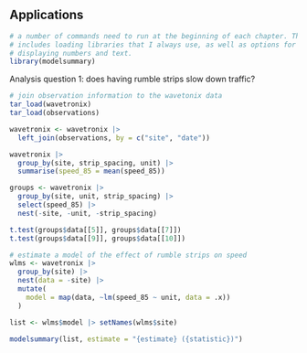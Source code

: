 ## Applications

```r
# a number of commands need to run at the beginning of each chapter. This
# includes loading libraries that I always use, as well as options for 
# displaying numbers and text.
library(modelsummary)
```


Analysis question 1: does having rumble strips slow down traffic?

```r
# join observation information to the wavetonix data
tar_load(wavetronix)
tar_load(observations)

wavetronix <- wavetronix |>
  left_join(observations, by = c("site", "date")) 

```

```r
wavetronix |>
  group_by(site, strip_spacing, unit) |>
  summarise(speed_85 = mean(speed_85))
```

```r
groups <- wavetronix |>
  group_by(site, unit, strip_spacing) |> 
  select(speed_85) |>
  nest(-site, -unit, -strip_spacing) 

t.test(groups$data[[5]], groups$data[[7]])
t.test(groups$data[[9]], groups$data[[10]])
```




```r
# estimate a model of the effect of rumble strips on speed
wlms <- wavetronix |>
  group_by(site) |>
  nest(data = -site) |>
  mutate(
    model = map(data, ~lm(speed_85 ~ unit, data = .x))
  )

list <- wlms$model |> setNames(wlms$site)
```


```r
modelsummary(list, estimate = "{estimate} ({statistic})")
```